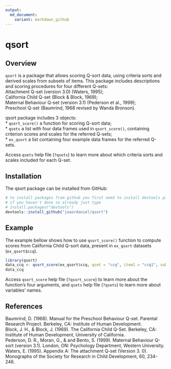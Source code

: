 ```yaml
---
output:
  md_document:
    variant: markdown_github
---
```


<!-- README.md is generated from README.Rmd. Please edit that file -->

# qsort

## Overview

`qsort` is a package that allows scoring Q-sort data,
using criteria sorts and derived scales from subsets of items.
This package includes descriptions and scoring procedures
for four different Q-sets:  
Attachment Q-set (version 3.0) (Waters, 1995);  
California Child Q-set (Block & Block, 1969);  
Maternal Behaviour Q-set (version 3.1) (Pederson et al., 1999);  
Preschool Q-set (Baumrind, 1968 revised by Wanda Bronson).  

qsort package includes 3 objects:  
* `qsort_score()` a function for scoring Q-sort data;  
* `qsets` a list with four data frames used in `qsort_score()`,
containing criterion scores and scales for the referred Q-sets;  
* `ex_qsort` a list containing four example data frames for the referred Q-sets.  

Access `qsets` help file (`?qsets`) to learn more about
which criteria sorts and scales included for each Q-set.

## Installation

The qsort package can be installed from GitHub:  

```r
# to install packages from github you first need to install devtools package from CRAN.
# if you haven't done so already just type
# install.packages("devtools")
devtools::install_github("joaordaniel/qsort")
```

## Example

The example bellow shows how to use `qsort_score()` function
to compute scores from California Child Q-sort data,
present in `ex_qsort` datasets (`ex_qsort$ccq`).  

```r
library(qsort)
data_ccq <- qsort_score(ex_qsort$ccq, qset = "ccq", item1 = "ccq1", subj_id = "participant", group_id = "classroom")
data_ccq
```

Access `qsort_score` help file (`?qsort_score`)
to learn more about the function's four arguments,
and `qsets` help file (`?qsets`) to learn more about variables' names.  

## References
Baumrind, D. (1968). Manual for the Preschool Behaviour Q-set.
Parental Research Project. Berkeley, CA: Institute of Human Development.  
Block, J. H., & Block, J. (1969). The California Child Q-Set. Berkeley, CA:
Institute of Human Development, University of California.  
Pederson, D. R., Moran, G., & and Bento, S. (1999). Maternal Behaviour
Q-sort (version 3.1). London, ON: Psychology Department, Western University.    
Waters, E. (1995). Appendix A: The attachment Q-set (Version 3. 0).
Monographs of the Society for Research in Child Development, 60, 234-246.  

